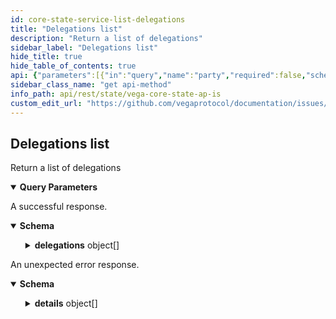 ```yaml
---
id: core-state-service-list-delegations
title: "Delegations list"
description: "Return a list of delegations"
sidebar_label: "Delegations list"
hide_title: true
hide_table_of_contents: true
api: {"parameters":[{"in":"query","name":"party","required":false,"schema":{"type":"string"}},{"in":"query","name":"node","required":false,"schema":{"type":"string"}},{"in":"query","name":"epochSeq","required":false,"schema":{"type":"string"}}],"responses":{"200":{"content":{"application/json":{"schema":{"properties":{"delegations":{"items":{"properties":{"amount":{"description":"Amount delegated\nThis field is an unsigned integer passed as a string and needs to be scaled using the asset decimal places of the token.","type":"string"},"epochSeq":{"title":"Epoch of delegation","type":"string"},"nodeId":{"title":"Node ID","type":"string"},"party":{"title":"Party which is delegating","type":"string"}},"type":"object"},"type":"array"}},"type":"object"}}},"description":"A successful response."},"default":{"content":{"application/json":{"schema":{"properties":{"code":{"format":"int32","type":"integer"},"details":{"items":{"additionalProperties":{},"properties":{"@type":{"type":"string"}},"type":"object"},"type":"array"},"message":{"type":"string"}},"type":"object"}}},"description":"An unexpected error response."}},"tags":["CoreStateService"],"description":"Return a list of delegations","operationId":"CoreStateService_ListDelegations","method":"get","path":"/delegations","servers":[{"url":"https://n07.testnet.vega.xyz","description":"n07"},{"url":"https://n09.testnet.vega.xyz","description":"n09"},{"url":"https://n10.testnet.vega.xyz","description":"n10"},{"url":"https://n11.testnet.vega.xyz","description":"n11"},{"url":"https://n12.testnet.vega.xyz","description":"n12"}],"info":{"title":"Vega core state APIs","version":"v0.69.0"},"postman":{"name":"Delegations list","description":{"content":"Return a list of delegations","type":"text/plain"},"url":{"path":["delegations"],"host":["{{baseUrl}}"],"query":[{"disabled":false,"key":"party","value":""},{"disabled":false,"key":"node","value":""},{"disabled":false,"key":"epochSeq","value":""}],"variable":[]},"header":[{"key":"Accept","value":"application/json"}],"method":"GET"}}
sidebar_class_name: "get api-method"
info_path: api/rest/state/vega-core-state-ap-is
custom_edit_url: "https://github.com/vegaprotocol/documentation/issues/new?labels=documentation&title=[Documentation] Requesting changes to 'Delegations list' (core-state-service-list-delegations)"
---
```



## Delegations list



Return a list of delegations

<details style={{"marginBottom":"1rem"}} data-collapsed={false} open={true}><summary style={{}}><strong>Query Parameters</strong></summary><div><ul><ParamsItem className={"paramsItem"} param={{"in":"query","name":"party","required":false,"schema":{"type":"string"}}}></ParamsItem><ParamsItem className={"paramsItem"} param={{"in":"query","name":"node","required":false,"schema":{"type":"string"}}}></ParamsItem><ParamsItem className={"paramsItem"} param={{"in":"query","name":"epochSeq","required":false,"schema":{"type":"string"}}}></ParamsItem></ul></div></details><div><ApiTabs><TabItem label={"200"} value={"200"}><div>

A successful response.

</div><div><MimeTabs schemaType={"response"}><TabItem label={"application/json"} value={"application/json"}><SchemaTabs><TabItem label={"Schema"} value={"Schema"}><details style={{}} data-collapsed={false} open={true}><summary style={{"textAlign":"left"}}><strong>Schema</strong></summary><div style={{"textAlign":"left","marginLeft":"1rem"}}></div><ul style={{"marginLeft":"1rem"}}><SchemaItem collapsible={true} className={"schemaItem"}><details style={{}}><summary style={{}}><strong>delegations</strong><span style={{"opacity":"0.6"}}> object[]</span></summary><div style={{"marginLeft":"1rem"}}><SchemaItem collapsible={false} name={"amount"} required={false} schemaDescription={"Amount delegated\nThis field is an unsigned integer passed as a string and needs to be scaled using the asset decimal places of the token."} schemaName={"string"} qualifierMessage={undefined} defaultValue={undefined}></SchemaItem><SchemaItem collapsible={false} name={"epochSeq"} required={false} schemaDescription={undefined} schemaName={"Epoch of delegation"} qualifierMessage={undefined} defaultValue={undefined}></SchemaItem><SchemaItem collapsible={false} name={"nodeId"} required={false} schemaDescription={undefined} schemaName={"Node ID"} qualifierMessage={undefined} defaultValue={undefined}></SchemaItem><SchemaItem collapsible={false} name={"party"} required={false} schemaDescription={undefined} schemaName={"Party which is delegating"} qualifierMessage={undefined} defaultValue={undefined}></SchemaItem></div></details></SchemaItem></ul></details></TabItem><TabItem label={"Example (from schema)"} value={"Example (from schema)"}><ResponseSamples responseExample={"{\n  \"delegations\": [\n    {\n      \"amount\": \"string\",\n      \"epochSeq\": \"string\",\n      \"nodeId\": \"string\",\n      \"party\": \"string\"\n    }\n  ]\n}"} language={"json"}></ResponseSamples></TabItem></SchemaTabs></TabItem></MimeTabs></div></TabItem><TabItem label={"default"} value={"default"}><div>

An unexpected error response.

</div><div><MimeTabs schemaType={"response"}><TabItem label={"application/json"} value={"application/json"}><SchemaTabs><TabItem label={"Schema"} value={"Schema"}><details style={{}} data-collapsed={false} open={true}><summary style={{"textAlign":"left"}}><strong>Schema</strong></summary><div style={{"textAlign":"left","marginLeft":"1rem"}}></div><ul style={{"marginLeft":"1rem"}}><SchemaItem collapsible={false} name={"code"} required={false} schemaDescription={undefined} schemaName={"int32"} qualifierMessage={undefined} defaultValue={undefined}></SchemaItem><SchemaItem collapsible={true} className={"schemaItem"}><details style={{}}><summary style={{}}><strong>details</strong><span style={{"opacity":"0.6"}}> object[]</span></summary><div style={{"marginLeft":"1rem"}}><SchemaItem collapsible={false} name={"@type"} required={false} schemaDescription={undefined} schemaName={"string"} qualifierMessage={undefined} defaultValue={undefined}></SchemaItem></div></details></SchemaItem><SchemaItem collapsible={false} name={"message"} required={false} schemaDescription={undefined} schemaName={"string"} qualifierMessage={undefined} defaultValue={undefined}></SchemaItem></ul></details></TabItem><TabItem label={"Example (from schema)"} value={"Example (from schema)"}><ResponseSamples responseExample={"{\n  \"code\": 0,\n  \"details\": [\n    {\n      \"@type\": \"string\"\n    }\n  ],\n  \"message\": \"string\"\n}"} language={"json"}></ResponseSamples></TabItem></SchemaTabs></TabItem></MimeTabs></div></TabItem></ApiTabs></div>
